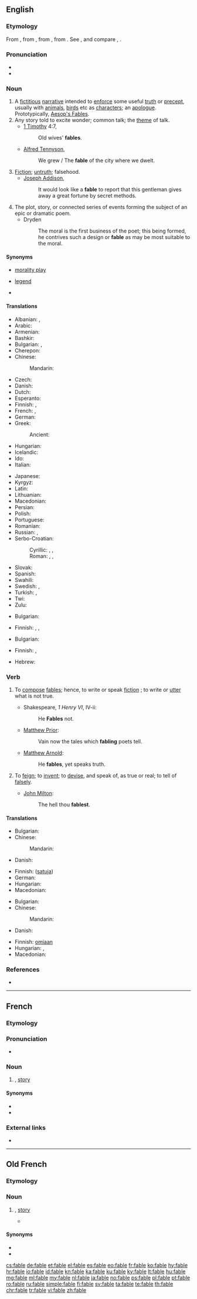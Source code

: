 ==English==
{{wikipedia}}

===Etymology===
From {{etyl|enm|en}}, from {{etyl|fro|en}} {{term|fable|lang=fro}}, from {{etyl|la|en}} {{term|fabula|lang=la}}, from {{suffix|fari|bula|alt1=fā(rī)|gloss1=to speak, say|lang=la}}. See {{term|Ban}}, and compare {{term|fabulous|lang=en}}, {{term|fame|lang=en}}.

===Pronunciation===
* {{audio|en-us-fable.ogg|Audio (US)|lang=en}}
* {{rhymes|eɪbəl|lang=en}}

===Noun===
{{en-noun}}

# A [[fictitious]] [[narrative]] intended to [[enforce]] some useful [[truth]] or [[precept]], usually with [[animals]], [[birds]] etc as [[characters]]; an [[apologue]]. Prototypically, [[w:Aesop's Fables|Aesop's Fables]].
# Any story told to excite wonder; common talk; the [[theme]] of talk.
#* [[w:First Epistle to Timothy|1 Timothy]] 4:7,
#*: Old wives' '''fables'''.
#* [[w:Alfred Tennyson, 1st Baron Tennyson|Alfred Tennyson]],
#*: We grew / The '''fable''' of the city where we dwelt.
# [[fiction|Fiction]]; [[untruth]]; falsehood.
#* [[w:Joseph Addison|Joseph Addison]],
#*: It would look like a '''fable''' to report that this gentleman gives away a great fortune by secret methods.
# The plot, story, or connected series of events forming the subject of an epic or dramatic poem.
#* Dryden
#*: The moral is the first business of the poet; this being formed, he contrives such a design or '''fable''' as may be most suitable to the moral.

====Synonyms====
* {{sense|fiction to enforce a useful precept}} [[morality play]]
* {{sense|story to excite wonder}} [[legend]]
* {{sense|falsehood}}

====Translations====
{{trans-top|fictitious narration to enforce some useful truth or precept}}
* Albanian: {{t|sq|fabul|f}}, {{t|sq|përrallë|f}}
* Arabic: {{t|ar|أسطورة|f|tr='usTuura|sc=Arab}}
* Armenian: {{t+|hy|առակ|tr=aṙak|sc=Armn}}
* Bashkir: {{t|ba|мәҫәл|tr=mäθäl|sc=Cyrl}}
* Bulgarian: {{t+|bg|басня|f|tr=básnja|sc=Cyrl}}, {{t+|bg|притча|f|tr=prítča|sc=Cyrl}}
* Cherepon: {{t|cpn|anansesem}}
* Chinese:
*: Mandarin: {{t+|cmn|寓言|tr=yùyán|sc=Hani}}
* Czech: {{t+|cs|bajka|f}}
* Danish: {{t|da|fabel}}
* Dutch: {{t+|nl|fabel|f}}
* Esperanto: {{t|eo|fabelo}}
* Finnish: {{t+|fi|satu}}, {{t|fi|taru}}
* French: {{t+|fr|conte|m}}, {{t+|fr|fable|f}}
* German: {{t+|de|Fabel|f}}
* Greek: {{t+|el|μύθος|m|tr=mýthos|sc=Grek}}
*: Ancient: {{t|grc|μῦθος|m|tr=muthos|sc=polytonic}}
* Hungarian: {{t+|hu|mese}}
* Icelandic: {{t|is|dæmisaga|f}}
* Ido: {{t+|io|fablo}}
* Italian: {{t+|it|fiaba|m}}
{{trans-mid}}
* Japanese: {{t+|ja|寓言|tr=ぐうげん, gūgen}}
* Kyrgyz: {{t|kk|тамсил}}
* Latin: {{t|la|fabulatio}}
* Lithuanian: {{t+|lt|pasakėčia|f}}
* Macedonian: {{t|mk|басна|f|tr=básna|sc=Cyrl}}
* Persian: {{t+|fa|افسانه|tr=afsâne|sc=fa-Arab}}
* Polish: {{t+|pl|bajka}}
* Portuguese: {{t+|pt|fábula|f}}
* Romanian: {{t+|ro|poveste}}
* Russian: {{t+|ru|басня|f|tr=básnja|sc=Cyrl}}, {{t+|ru|притча|f|tr=prítča|sc=Cyrl}}
* Serbo-Croatian:
*: Cyrillic: {{t|sh|басна}}, {{t|sh|сказна}}, {{t|sh|бајка|f}}
*: Roman: {{t+|sh|basna}}, {{t|sh|skazna}}, {{t|sh|bȃjka|f}}
* Slovak: {{t|sk|rozprávka}}
* Spanish: {{t+|es|fábula|f}}
* Swahili: {{t+|sw|hadithi}}
* Swedish: {{t+|sv|saga}}, {{t+|sv|berättelse}}
* Turkish: {{t+|tr|fabl}}, {{t+|tr|öykünce}}
* Twi: {{t|tw|anansesem}}
* Zulu: {{t|zu|inganekwane|c9|c10}}
{{trans-bottom}}

{{trans-top|story told to excite wonder}}
* Bulgarian: {{t+|bg|измислица|f|sc=Cyrl}}
{{trans-mid}}
* Finnish: {{t+|fi|tarina}}, {{t+|fi|juttu}}, {{t|fi|taru}}
{{trans-bottom}}

{{trans-top|fiction, untruth, falsehood}}
* Bulgarian: {{t+|bg|измислица|f|sc=Cyrl}}
{{trans-mid}}
* Finnish: {{t+|fi|vale}}, {{t|fi|taru}}
{{trans-bottom}}

{{checktrans-top}}
* Hebrew: {{t+check|he|ספור|sc=Hebr}}
{{trans-mid}}
{{trans-bottom}}

===Verb===
{{en-verb|fabl|ing}}

# {{context|intransitive|archaic|lang=en}} To [[compose]] [[fables]]; hence, to write or speak [[fiction]] ; to write or [[utter]] what is not true.
#* Shakespeare, ''1 Henry VI'', IV-ii:
#*: He '''Fables''' not.
#* [[w:Matthew Prior|Matthew Prior]]:
#*: Vain now the tales which '''fabling''' poets tell.
#* [[w:Matthew Arnold|Matthew Arnold]]:
#*: He '''fables''', yet speaks truth.
# {{context|transitive|archaic|lang=en}} To [[feign]]; to [[invent]]; to [[devise]], and speak of, as true or real; to tell of [[falsely]].
#* [[w:John Milton|John Milton]]:
#*: The hell thou '''fablest'''.

====Translations====
{{trans-top|compose fables}}
* Bulgarian: {{t|bg|съчинявам басни|sc=Cyrl}}
* Chinese:
*: Mandarin: {{t-needed|cmn}}
* Danish: {{t|da|fable}}
{{trans-mid}}
* Finnish: {{t+|fi|sepittää}} ([[satu#Finnish|satuja]])
* German: {{t+|de|fabulieren}}
* Hungarian: {{t+|hu|mesél}}
* Macedonian: {{t|mk|фабулира|tr=fabulíra|sc=Cyrl}}
{{trans-bottom}}

{{trans-top|tell of falsely}}
* Bulgarian: {{t+|bg|измислям|sc=Cyrl}}
* Chinese:
*: Mandarin: {{t-needed|cmn}}
* Danish: {{t|da|fabulere}}
{{trans-mid}}
* Finnish: {{t+|fi|puhua}} [[oma#Finnish|omiaan]]
* Hungarian: {{t+|hu|költ}}, {{t+|hu|kohol}}
* Macedonian: {{t|mk|измислува|tr=izmísluva|sc=Cyrl}}
{{trans-bottom}}

===References===
* {{R:Webster 1913}}
{{Webster 1913}}

----

==French==

===Etymology===
{{etyl|la|fr}} {{term|fabula|lang=la}}

===Pronunciation===
* {{audio|Fr-fable.ogg|Audio|lang=fr}}

===Noun===
{{fr-noun|f}}

# {{l|en|fable}}, [[story]]

====Synonyms====
* {{l|fr|conte}}
* {{l|fr|histoire}}

===External links===
* {{R:TLFi}}

----

==Old French==

===Etymology===
{{etyl|la|fro}} {{term|fabula|lang=la}}

===Noun===
{{fro-noun|f}}

# {{l|en|fable}}, [[story]]
#* {{quote-book|circa 1250|title=[[s:fr:Ci encoumence la lections d'ypocrisie et d'umilité|Ci encoumence la lections d'ypocrisie et d'umilité]]|author=[[wikipedia:Rutebeuf|Rutebeuf]]|passage=Ne vos wel faire longue '''fable'''|translation=I don't want to tell you a long story}}

====Synonyms====
* {{l/fro|conte}}
* {{l/fro|estoire}}

[[cs:fable]]
[[de:fable]]
[[et:fable]]
[[el:fable]]
[[es:fable]]
[[eo:fable]]
[[fr:fable]]
[[ko:fable]]
[[hy:fable]]
[[hr:fable]]
[[io:fable]]
[[id:fable]]
[[kn:fable]]
[[ka:fable]]
[[ku:fable]]
[[ky:fable]]
[[lt:fable]]
[[hu:fable]]
[[mg:fable]]
[[ml:fable]]
[[my:fable]]
[[nl:fable]]
[[ja:fable]]
[[no:fable]]
[[ps:fable]]
[[pl:fable]]
[[pt:fable]]
[[ro:fable]]
[[ru:fable]]
[[simple:fable]]
[[fi:fable]]
[[sv:fable]]
[[ta:fable]]
[[te:fable]]
[[th:fable]]
[[chr:fable]]
[[tr:fable]]
[[vi:fable]]
[[zh:fable]]